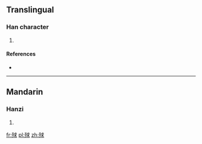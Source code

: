 ==Translingual==

===Han character===
{{Han char|rn=78|rad=歹|as=07|sn=11|four=13232|canj=MNIJE}}

# {{defn|Han|sort=歹07}}

====References====
* {{Han ref|kx=0581.050|dkj=16472|dj=0973.150|hdz=21387.090|uh=6B8F|ud=27535|bh=D5DB|bd=54747}}

----

==Mandarin==

===Hanzi===
{{cmn-hanzi|pin=[[qiù]] ([[qiu4]])|wg=ch'iu<sup>4</sup>}}

# {{defn|lang=cmn|sort=歹07}}

[[fr:殏]]
[[pl:殏]]
[[zh:殏]]